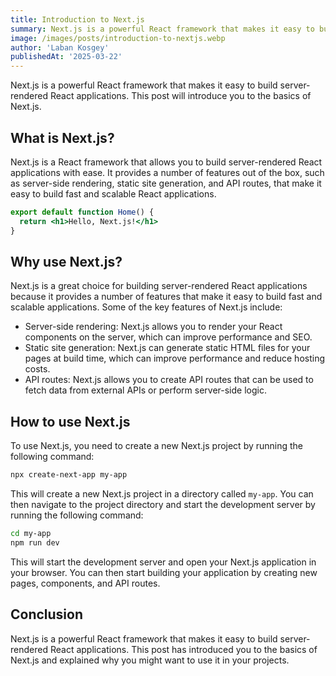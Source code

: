 ```yaml
---
title: Introduction to Next.js
summary: Next.js is a powerful React framework that makes it easy to build server-rendered React applications. This post will introduce you to the basics of Next.js.
image: /images/posts/introduction-to-nextjs.webp
author: 'Laban Kosgey'
publishedAt: '2025-03-22'
---
```


Next.js is a powerful React framework that makes it easy to build server-rendered React applications. This post will
introduce you to the basics of Next.js.

## What is Next.js?

Next.js is a React framework that allows you to build server-rendered React applications with ease. It provides a number
of features out of the box, such as server-side rendering, static site generation, and API routes, that make it easy to
build fast and scalable React applications.

```jsx
export default function Home() {
  return <h1>Hello, Next.js!</h1>
}
```

## Why use Next.js?

Next.js is a great choice for building server-rendered React applications because it provides a number of features that
make it easy to build fast and scalable applications. Some of the key features of Next.js include:

- Server-side rendering: Next.js allows you to render your React components on the server, which can improve performance
and SEO.
- Static site generation: Next.js can generate static HTML files for your pages at build time, which can improve
performance and reduce hosting costs.
- API routes: Next.js allows you to create API routes that can be used to fetch data from external APIs or perform
server-side logic.

## How to use Next.js

To use Next.js, you need to create a new Next.js project by running the following command:

```bash
npx create-next-app my-app
```

This will create a new Next.js project in a directory called `my-app`. You can then navigate to the project directory
and start the development server by running the following command:

```bash
cd my-app
npm run dev
```

This will start the development server and open your Next.js application in your browser. You can then start building
your application by creating new pages, components, and API routes.

## Conclusion

Next.js is a powerful React framework that makes it easy to build server-rendered React applications. This post has
introduced you to the basics of Next.js and explained why you might want to use it in your projects.
